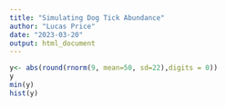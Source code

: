 ```yaml
---
title: "Simulating Dog Tick Abundance"
author: "Lucas Price"
date: "2023-03-20"
output: html_document
---
```


```r
y<- abs(round(rnorm(9, mean=50, sd=22),digits = 0))
y
min(y)
hist(y)
```